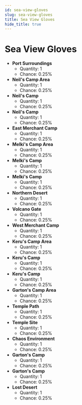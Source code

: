 ---
id: sea-view-gloves
slug: sea-view-gloves
title: Sea View Gloves
hide_title: true
---


# <ItemIcon iconId="705"/> Sea View Gloves
- **Port Surroundings**
	- Quantity: 1
	- Chance: 0.25%
- **Neil's Camp Area**
	- Quantity: 1
	- Chance: 0.25%
- **Neil's Camp**
	- Quantity: 1
	- Chance: 0.25%
- **Neil's Camp**
	- Quantity: 1
	- Chance: 0.25%
- **East Merchant Camp**
	- Quantity: 1
	- Chance: 0.25%
- **Melki's Camp Area**
	- Quantity: 1
	- Chance: 0.25%
- **Melki's Camp**
	- Quantity: 1
	- Chance: 0.25%
- **Melki's Camp**
	- Quantity: 1
	- Chance: 0.25%
- **Northern Desert**
	- Quantity: 1
	- Chance: 0.25%
- **Volcano Gate**
	- Quantity: 1
	- Chance: 0.25%
- **West Merchant Camp**
	- Quantity: 1
	- Chance: 0.25%
- **Keru's Camp Area**
	- Quantity: 1
	- Chance: 0.25%
- **Keru's Camp**
	- Quantity: 1
	- Chance: 0.25%
- **Keru's Camp**
	- Quantity: 1
	- Chance: 0.25%
- **Garton's Camp Area**
	- Quantity: 1
	- Chance: 0.25%
- **Temple Path**
	- Quantity: 1
	- Chance: 0.25%
- **Temple Site**
	- Quantity: 1
	- Chance: 0.25%
- **Chaos Environment**
	- Quantity: 1
	- Chance: 0.25%
- **Garton's Camp**
	- Quantity: 1
	- Chance: 0.25%
- **Garton's Camp**
	- Quantity: 1
	- Chance: 0.25%
- **Lost Desert**
	- Quantity: 1
	- Chance: 0.25%

